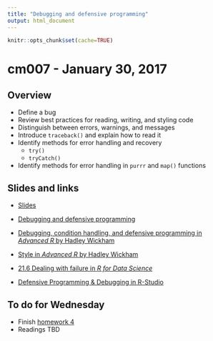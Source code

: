 ```yaml
---
title: "Debugging and defensive programming"
output: html_document
---
```


```r
knitr::opts_chunk$set(cache=TRUE)
```

# cm007 - January 30, 2017

## Overview

* Define a bug
* Review best practices for reading, writing, and styling code
* Distinguish between errors, warnings, and messages
* Introduce `traceback()` and explain how to read it
* Identify methods for error handling and recovery
    * `try()`
    * `tryCatch()`
* Identify methods for error handling in `purrr` and `map()` functions

## Slides and links

* [Slides](extras/cm007_slides.html)
* [Debugging and defensive programming](block012_debugging.html)

* [Debugging, condition handling, and defensive programming in *Advanced R* by Hadley Wickham](http://adv-r.had.co.nz/Exceptions-Debugging.html)
* [Style in *Advanced R* by Hadley Wickham](http://adv-r.had.co.nz/Style.html)
* [21.6 Dealing with failure in *R for Data Science*](http://r4ds.had.co.nz/iteration.html#dealing-with-failure)
* [Defensive Programming & Debugging in R-Studio](https://cdn.rawgit.com/AnnArborRUserGroup/Presentations/f145727c9ea99b1c7c1581a4d3e816d7956a00e6/2016-02/reino-defensive-programming-debugging-R-Studio/Presentation-revealjs.html#/)


## To do for Wednesday

* Finish [homework 4](hw04-programming.html)
* Readings TBD


